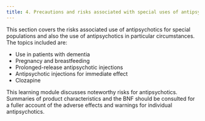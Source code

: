 ```yaml
---
title: 4. Precautions and risks associated with special uses of antipsychotics
---
```



This section covers the risks associated use of antipsychotics for special populations and also the use of antipsychotics in particular circumstances. The topics included are:

* Use in patients with dementia
* Pregnancy and breastfeeding
* Prolonged-release antipsychotic injections
* Antipsychotic injections for immediate effect
* Clozapine
  
This learning module discusses noteworthy risks for antipsychotics. Summaries of product characteristics and the BNF should be consulted for a fuller account of the adverse effects and warnings for individual antipsychotics.

